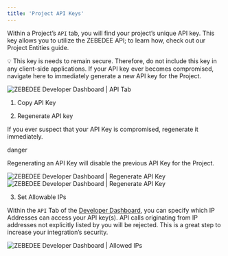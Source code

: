```yaml
---
title: 'Project API Keys'
---
```


Within a Project’s `API` tab, you will find your project’s unique API key. This key allows you to utilize the ZEBEDEE API; to learn how, check out our Project Entities guide.

💡 This key is needs to remain secure. Therefore, do not include this key in any client-side applications. If your API key ever becomes compromised, navigate here to immediately generate a new API key for the Project.

<Frame type="glass" caption="ZEBEDEE Developer Dashboard | API Tab">
  <img src="/img/v2/projects-api-default.png" alt="ZEBEDEE Developer Dashboard | API Tab" />
</Frame>
<br />

1.  Copy API Key
    
2.  Regenerate API key
    

If you ever suspect that your API Key is compromised, regenerate it immediately.

danger

Regenerating an API Key will disable the previous API Key for the Project.

<Frame type="glass" caption="ZEBEDEE Developer Dashboard | Regenerate API Key">
  <img src="/img/v2/projects-api-regenerate.png" alt="ZEBEDEE Developer Dashboard | Regenerate API Key" />
</Frame>
<br />

<Frame type="glass" caption="ZEBEDEE Developer Dashboard | Regenerate API Key">
  <img src="/img/v2/projects-api-regenerate-2.png" alt="ZEBEDEE Developer Dashboard | Regenerate API Key" />
</Frame>
<br />

3.  Set Allowable IPs

Within the `API` Tab of the [Developer Dashboard](https://dashboard.zebedee.io), you can specify which IP Addresses can access your API key(s). API calls originating from IP addresses not explicitly listed by you will be rejected. This is a great step to increase your integration’s security.

<Frame type="glass" caption="ZEBEDEE Developer Dashboard | Allowed IPs">
  <img src="/img/v2/projects-api-ip-whitelist.png" alt="ZEBEDEE Developer Dashboard | Allowed IPs" />
</Frame>
<br />